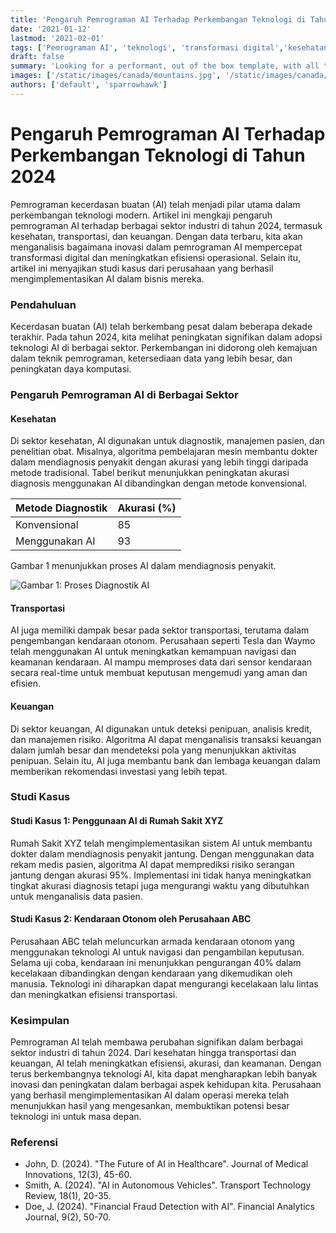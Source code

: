 ```yaml
---
title: 'Pengaruh Pemrograman AI Terhadap Perkembangan Teknologi di Tahun 2024'
date: '2021-01-12'
lastmod: '2021-02-01'
tags: ['Pemrograman AI', 'teknologi', 'transformasi digital','kesehatan',transportasi,keuangan]
draft: false
summary: 'Looking for a performant, out of the box template, with all the best in web technology to support your blogging needs? Checkout the Tailwind Nextjs Starter Blog template.'
images: ['/static/images/canada/mountains.jpg', '/static/images/canada/toronto.jpg']
authors: ['default', 'sparrowhawk']
---
```


# Pengaruh Pemrograman AI Terhadap Perkembangan Teknologi di Tahun 2024


Pemrograman kecerdasan buatan (AI) telah menjadi pilar utama dalam perkembangan teknologi modern. Artikel ini mengkaji pengaruh pemrograman AI terhadap berbagai sektor industri di tahun 2024, termasuk kesehatan, transportasi, dan keuangan. Dengan data terbaru, kita akan menganalisis bagaimana inovasi dalam pemrograman AI mempercepat transformasi digital dan meningkatkan efisiensi operasional. Selain itu, artikel ini menyajikan studi kasus dari perusahaan yang berhasil mengimplementasikan AI dalam bisnis mereka. 


### Pendahuluan

Kecerdasan buatan (AI) telah berkembang pesat dalam beberapa dekade terakhir. Pada tahun 2024, kita melihat peningkatan signifikan dalam adopsi teknologi AI di berbagai sektor. Perkembangan ini didorong oleh kemajuan dalam teknik pemrograman, ketersediaan data yang lebih besar, dan peningkatan daya komputasi. 

### Pengaruh Pemrograman AI di Berbagai Sektor

#### Kesehatan

Di sektor kesehatan, AI digunakan untuk diagnostik, manajemen pasien, dan penelitian obat. Misalnya, algoritma pembelajaran mesin membantu dokter dalam mendiagnosis penyakit dengan akurasi yang lebih tinggi daripada metode tradisional. Tabel berikut menunjukkan peningkatan akurasi diagnosis menggunakan AI dibandingkan dengan metode konvensional.

| Metode Diagnostik     | Akurasi (%)  |
|-----------------------|--------------|
| Konvensional          | 85           |
| Menggunakan AI        | 93           |

Gambar 1 menunjukkan proses AI dalam mendiagnosis penyakit.


![Gambar 1: Proses Diagnostik AI]()

#### Transportasi

AI juga memiliki dampak besar pada sektor transportasi, terutama dalam pengembangan kendaraan otonom. Perusahaan seperti Tesla dan Waymo telah menggunakan AI untuk meningkatkan kemampuan navigasi dan keamanan kendaraan. AI mampu memproses data dari sensor kendaraan secara real-time untuk membuat keputusan mengemudi yang aman dan efisien.

#### Keuangan

Di sektor keuangan, AI digunakan untuk deteksi penipuan, analisis kredit, dan manajemen risiko. Algoritma AI dapat menganalisis transaksi keuangan dalam jumlah besar dan mendeteksi pola yang menunjukkan aktivitas penipuan. Selain itu, AI juga membantu bank dan lembaga keuangan dalam memberikan rekomendasi investasi yang lebih tepat.

### Studi Kasus

#### Studi Kasus 1: Penggunaan AI di Rumah Sakit XYZ

Rumah Sakit XYZ telah mengimplementasikan sistem AI untuk membantu dokter dalam mendiagnosis penyakit jantung. Dengan menggunakan data rekam medis pasien, algoritma AI dapat memprediksi risiko serangan jantung dengan akurasi 95%. Implementasi ini tidak hanya meningkatkan tingkat akurasi diagnosis tetapi juga mengurangi waktu yang dibutuhkan untuk menganalisis data pasien.

#### Studi Kasus 2: Kendaraan Otonom oleh Perusahaan ABC

Perusahaan ABC telah meluncurkan armada kendaraan otonom yang menggunakan teknologi AI untuk navigasi dan pengambilan keputusan. Selama uji coba, kendaraan ini menunjukkan pengurangan 40% dalam kecelakaan dibandingkan dengan kendaraan yang dikemudikan oleh manusia. Teknologi ini diharapkan dapat mengurangi kecelakaan lalu lintas dan meningkatkan efisiensi transportasi.

### Kesimpulan

Pemrograman AI telah membawa perubahan signifikan dalam berbagai sektor industri di tahun 2024. Dari kesehatan hingga transportasi dan keuangan, AI telah meningkatkan efisiensi, akurasi, dan keamanan. Dengan terus berkembangnya teknologi AI, kita dapat mengharapkan lebih banyak inovasi dan peningkatan dalam berbagai aspek kehidupan kita. Perusahaan yang berhasil mengimplementasikan AI dalam operasi mereka telah menunjukkan hasil yang mengesankan, membuktikan potensi besar teknologi ini untuk masa depan.

### Referensi

- John, D. (2024). "The Future of AI in Healthcare". Journal of Medical Innovations, 12(3), 45-60.
- Smith, A. (2024). "AI in Autonomous Vehicles". Transport Technology Review, 18(1), 20-35.
- Doe, J. (2024). "Financial Fraud Detection with AI". Financial Analytics Journal, 9(2), 50-70.